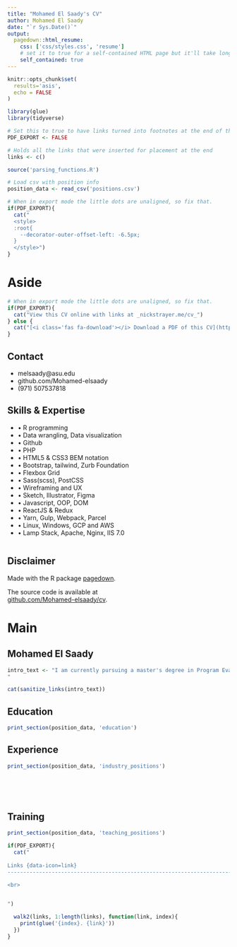 ```yaml
---
title: "Mohamed El Saady's CV"
author: Mohamed El Saady
date: "`r Sys.Date()`"
output:
  pagedown::html_resume:
    css: ['css/styles.css', 'resume']
    # set it to true for a self-contained HTML page but it'll take longer to render
    self_contained: true
---
```


```r
knitr::opts_chunk$set(
  results='asis', 
  echo = FALSE
)

library(glue)
library(tidyverse)

# Set this to true to have links turned into footnotes at the end of the document
PDF_EXPORT <- FALSE

# Holds all the links that were inserted for placement at the end
links <- c()

source('parsing_functions.R')

# Load csv with position info
position_data <- read_csv('positions.csv')
```


```r
# When in export mode the little dots are unaligned, so fix that. 
if(PDF_EXPORT){
  cat("
  <style>
  :root{
    --decorator-outer-offset-left: -6.5px;
  }
  </style>")
}
```


Aside
================================================================================



```r
# When in export mode the little dots are unaligned, so fix that. 
if(PDF_EXPORT){
  cat("View this CV online with links at _nickstrayer.me/cv_")
} else {
  cat("[<i class='fas fa-download'></i> Download a PDF of this CV](https://github.com/Mohamed-elsaady/cv/raw/master/Mohamed-El Saady’s-cv.pdf)")
}
```

Contact {#contact}
--------------------------------------------------------------------------------


- <i class="fa fa-envelope"></i> melsaady@asu.edu
- <i class="fa fa-github"></i> github.com/Mohamed-elsaady
- <i class="fa fa-phone"></i> (971) 507537818



Skills & Expertise {#skills}
--------------------------------------------------------------------------------

- • R programming
- • Data wrangling, Data visualization
- • Github
- • PHP
- • HTML5 & CSS3 BEM notation
- • Bootstrap, tailwind, Zurb Foundation
- • Flexbox Grid
- • Sass(scss), PostCSS
- • Wireframing and UX
- • Sketch, Illustrator, Figma
- • Javascript, OOP, DOM
- • ReactJS & Redux
- • Yarn, Gulp, Webpack, Parcel
- • Linux, Windows, GCP and AWS
- • Lamp Stack, Apache, Nginx, IIS 7.0

```r


```





Disclaimer {#disclaimer}
--------------------------------------------------------------------------------

Made with the R package [pagedown](https://github.com/rstudio/pagedown). 

The source code is available at <br/> [github.com/Mohamed-elsaady/cv](https://github.com/Mohamed-elsaady).




Main
================================================================================

Mohamed El Saady {#title}
--------------------------------------------------------------------------------


```r
intro_text <- "I am currently pursuing a master's degree in Program Evaluation and Data Analytics from Azrinoa state university, looking forward to being an aspiring data scientist and honing my data analytics skills.  I am a go-getter, and I don't mind being pushed out of my comfort zones. I am eager to learn new technologies, adapt and collaborate. With grit, dedication and pride in writing scalable, elegant code, creating simple solutions to complex data problems.
"

cat(sanitize_links(intro_text))
```



Education {data-icon=graduation-cap data-concise=true}
--------------------------------------------------------------------------------

```r
print_section(position_data, 'education')
```



Experience {data-icon=suitcase}
--------------------------------------------------------------------------------



```r
print_section(position_data, 'industry_positions')
```

<br>
<br>
<br>

Training {data-icon=chalkboard-teacher}
--------------------------------------------------------------------------------



```r
print_section(position_data, 'teaching_positions')
```














```r
if(PDF_EXPORT){
  cat("
  
Links {data-icon=link}
--------------------------------------------------------------------------------

<br>


")
  
  walk2(links, 1:length(links), function(link, index){
    print(glue('{index}. {link}'))
  })
}
```


